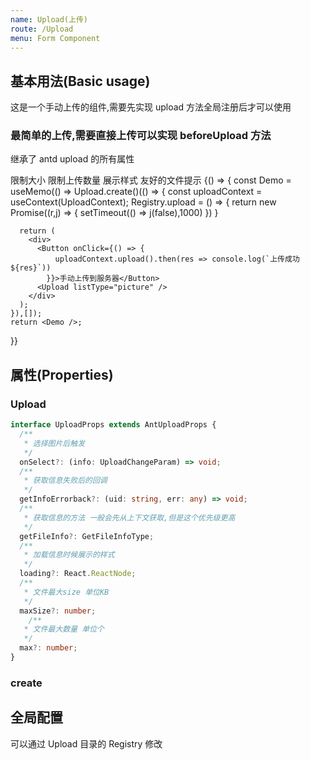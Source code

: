 ```yaml
---
name: Upload(上传)
route: /Upload
menu: Form Component
---
```




## 基本用法(Basic usage)

这是一个手动上传的组件,需要先实现 upload 方法全局注册后才可以使用

### 最简单的上传,需要直接上传可以实现 beforeUpload 方法

继承了 antd upload 的所有属性

<Playground>
  限制大小
  <Upload maxSize={1} />
  限制上传数量
  <Upload max={1} multiple />
  展示样式
  <Upload listType="picture" />
  友好的文件提示
  <Upload accept="image/*" />
</Playground>

<Playground>
  {() => {
    const Demo = useMemo(() => Upload.create()(() => {
      const uploadContext = useContext(UploadContext);
      Registry.upload = () => {
        return new Promise((r,j) => {
        setTimeout(() => j(false),1000)
        })
      }

      return (
        <div>
          <Button onClick={() => {
              uploadContext.upload().then(res => console.log(`上传成功 ${res}`))
            }}>手动上传到服务器</Button>
          <Upload listType="picture" />
        </div>
      );
    }),[]);
    return <Demo />;

}}

</Playground>

## 属性(Properties)

### Upload

<Props of={Upload} />

```ts
interface UploadProps extends AntUploadProps {
  /**
   * 选择图片后触发
   */
  onSelect?: (info: UploadChangeParam) => void;
  /**
   * 获取信息失败后的回调
   */
  getInfoErrorback?: (uid: string, err: any) => void;
  /**
   * 获取信息的方法 一般会先从上下文获取,但是这个优先级更高
   */
  getFileInfo?: GetFileInfoType;
  /**
   * 加载信息时候展示的样式
   */
  loading?: React.ReactNode;
  /**
   * 文件最大size 单位KB
   */
  maxSize?: number;
    /**
   * 文件最大数量 单位个
   */
  max?: number;
}
```

### create

<Props of={Upload.create} />

## 全局配置

可以通过 Upload 目录的 Registry 修改
